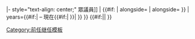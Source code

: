|- style="text-align: center;"
{{s-bef
| rows=1
| before={{{before}}} }}
{{s-ttl
| rows=1
| title=[[美國眾議院| 美國{{{state}}}{{#if:{{{district|}}} | （第{{{district}}}選區） |}}眾議員]]
| {{#if: {{{alongside|}}} | alongside={{{alongside}}} | alongside= }}
| years={{#if:{{{start|}}}|{{{start}}} &ndash; 現在{{#if:{{{footnote_marker|}}}|{{{footnote_marker}}} }}|{{{years}}} }} }}
{{#if:{{{after|}}}|{{s-aft|rows=1|after={{{after}}} }}|{{s-inc|rows=1}} }}<noinclude>[[Category:前任继任模板]]</noinclude>